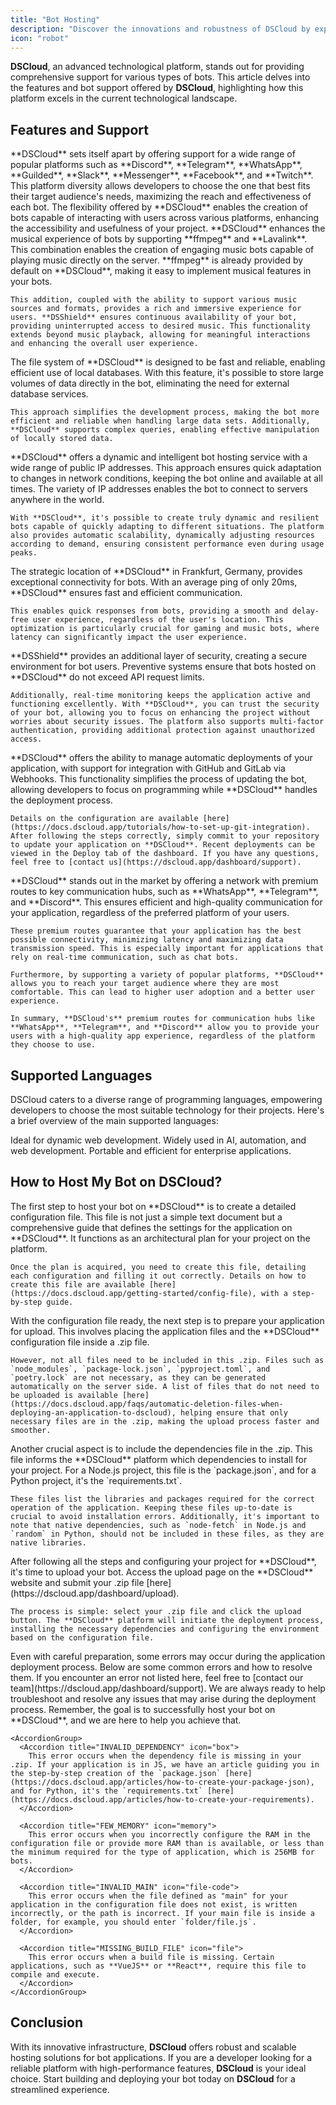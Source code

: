 ```yaml
---
title: "Bot Hosting"
description: "Discover the innovations and robustness of DSCloud by exploring the bot hosting features and support provided by the platform."
icon: "robot"
---
```


**DSCloud**, an advanced technological platform, stands out for providing comprehensive support for various types of bots. This article delves into the features and bot support offered by **DSCloud**, highlighting how this platform excels in the current technological landscape.

## Features and Support

<CardGroup cols={1}>
  <Card title="Any Platform Support" icon="robot">
    **DSCloud** sets itself apart by offering support for a wide range of popular platforms such as **Discord**, **Telegram**, **WhatsApp**, **Guilded**, **Slack**, **Messenger**, **Facebook**, and **Twitch**. This platform diversity allows developers to choose the one that best fits their target audience's needs, maximizing the reach and effectiveness of each bot. The flexibility offered by **DSCloud** enables the creation of bots capable of interacting with users across various platforms, enhancing the accessibility and usefulness of your project.
  </Card>

  <Card title="Advanced Music Support" icon="music">
    **DSCloud** enhances the musical experience of bots by supporting **ffmpeg** and **Lavalink**. This combination enables the creation of engaging music bots capable of playing music directly on the server. **ffmpeg** is already provided by default on **DSCloud**, making it easy to implement musical features in your bots.

    This addition, coupled with the ability to support various music sources and formats, provides a rich and immersive experience for users. **DSShield** ensures continuous availability of your bot, providing uninterrupted access to desired music. This functionality extends beyond music playback, allowing for meaningful interactions and enhancing the overall user experience.
  </Card>

  <Card title="Efficient Local Database" icon="database">
    The file system of **DSCloud** is designed to be fast and reliable, enabling efficient use of local databases. With this feature, it's possible to store large volumes of data directly in the bot, eliminating the need for external database services.

    This approach simplifies the development process, making the bot more efficient and reliable when handling large data sets. Additionally, **DSCloud** supports complex queries, enabling effective manipulation of locally stored data.
  </Card>

  <Card title="Dynamic Hosting" icon="rocket">
    **DSCloud** offers a dynamic and intelligent bot hosting service with a wide range of public IP addresses. This approach ensures quick adaptation to changes in network conditions, keeping the bot online and available at all times. The variety of IP addresses enables the bot to connect to servers anywhere in the world.

    With **DSCloud**, it's possible to create truly dynamic and resilient bots capable of quickly adapting to different situations. The platform also provides automatic scalability, dynamically adjusting resources according to demand, ensuring consistent performance even during usage peaks.
  </Card>

  <Card title="Optimized Bot Latency" icon="bolt">
    The strategic location of **DSCloud** in Frankfurt, Germany, provides exceptional connectivity for bots. With an average ping of only 20ms, **DSCloud** ensures fast and efficient communication.

    This enables quick responses from bots, providing a smooth and delay-free user experience, regardless of the user's location. This optimization is particularly crucial for gaming and music bots, where latency can significantly impact the user experience.
  </Card>

  <Card title="Advanced Security" icon="shield">
    **DSShield** provides an additional layer of security, creating a secure environment for bot users. Preventive systems ensure that bots hosted on **DSCloud** do not exceed API request limits.

    Additionally, real-time monitoring keeps the application active and functioning excellently. With **DSCloud**, you can trust the security of your bot, allowing you to focus on enhancing the project without worries about security issues. The platform also supports multi-factor authentication, providing additional protection against unauthorized access.
  </Card>

  <Card title="Automatic Deployment via Git" icon="code">
    **DSCloud** offers the ability to manage automatic deployments of your application, with support for integration with GitHub and GitLab via Webhooks. This functionality simplifies the process of updating the bot, allowing developers to focus on programming while **DSCloud** handles the deployment process.

    Details on the configuration are available [here](https://docs.dscloud.app/tutorials/how-to-set-up-git-integration). After following the steps correctly, simply commit to your repository to update your application on **DSCloud**. Recent deployments can be viewed in the Deploy tab of the dashboard. If you have any questions, feel free to [contact us](https://dscloud.app/dashboard/support).
  </Card>

  <Card title="Premium Routes" icon="star">
    **DSCloud** stands out in the market by offering a network with premium routes to key communication hubs, such as **WhatsApp**, **Telegram**, and **Discord**. This ensures efficient and high-quality communication for your application, regardless of the preferred platform of your users.

    These premium routes guarantee that your application has the best possible connectivity, minimizing latency and maximizing data transmission speed. This is especially important for applications that rely on real-time communication, such as chat bots.

    Furthermore, by supporting a variety of popular platforms, **DSCloud** allows you to reach your target audience where they are most comfortable. This can lead to higher user adoption and a better user experience.

    In summary, **DSCloud's** premium routes for communication hubs like **WhatsApp**, **Telegram**, and **Discord** allow you to provide your users with a high-quality app experience, regardless of the platform they choose to use.
  </Card>
</CardGroup>

## Supported Languages

DSCloud caters to a diverse range of programming languages, empowering developers to choose the most suitable technology for their projects. Here's a brief overview of the main supported languages:

<CardGroup cols={3}>
  <Card title="Node.js" icon="node-js" href="/languages/javascript/nodejs-setup-guide">
    Ideal for dynamic web development.
  </Card>

  <Card title="Python" icon="python" href="/languages/python/getting-started-with-python">
    Widely used in AI, automation, and web development.
  </Card>

  <Card title="Java" icon="java" href="/languages/getting-started-with-java">
    Portable and efficient for enterprise applications.
  </Card>
</CardGroup>

## How to Host My Bot on DSCloud?

<Steps>
  <Step title="Configuration File" icon="file">
    The first step to host your bot on **DSCloud** is to create a detailed configuration file. This file is not just a simple text document but a comprehensive guide that defines the settings for the application on **DSCloud**. It functions as an architectural plan for your project on the platform.

    Once the plan is acquired, you need to create this file, detailing each configuration and filling it out correctly. Details on how to create this file are available [here](https://docs.dscloud.app/getting-started/config-file), with a step-by-step guide.
  </Step>

  <Step title="ZIP File Creation" icon="file-zip">
    With the configuration file ready, the next step is to prepare your application for upload. This involves placing the application files and the **DSCloud** configuration file inside a .zip file.

    However, not all files need to be included in this .zip. Files such as `node_modules`, `package-lock.json`, `pyproject.toml`, and `poetry.lock` are not necessary, as they can be generated automatically on the server side. A list of files that do not need to be uploaded is available [here](https://docs.dscloud.app/faqs/automatic-deletion-files-when-deploying-an-application-to-dscloud), helping ensure that only necessary files are in the .zip, making the upload process faster and smoother.
  </Step>

  <Step title="Dependencies File" icon="box">
    Another crucial aspect is to include the dependencies file in the .zip. This file informs the **DSCloud** platform which dependencies to install for your project. For a Node.js project, this file is the `package.json`, and for a Python project, it's the `requirements.txt`.

    These files list the libraries and packages required for the correct operation of the application. Keeping these files up-to-date is crucial to avoid installation errors. Additionally, it's important to note that native dependencies, such as `node-fetch` in Node.js and `random` in Python, should not be included in these files, as they are native libraries.
  </Step>

  <Step title="Bot Upload" icon="arrow-up">
    After following all the steps and configuring your project for **DSCloud**, it's time to upload your bot. Access the upload page on the **DSCloud** website and submit your .zip file [here](https://dscloud.app/dashboard/upload).

    The process is simple: select your .zip file and click the upload button. The **DSCloud** platform will initiate the deployment process, installing the necessary dependencies and configuring the environment based on the configuration file.
  </Step>

  <Step title="Common Errors During Application Deployment" icon="x">
    <Warning>Even with careful preparation, some errors may occur during the application deployment process. Below are some common errors and how to resolve them. If you encounter an error not listed here, feel free to [contact our team](https://dscloud.app/dashboard/support). We are always ready to help troubleshoot and resolve any issues that may arise during the deployment process. Remember, the goal is to successfully host your bot on **DSCloud**, and we are here to help you achieve that.</Warning>

    <AccordionGroup>
      <Accordion title="INVALID_DEPENDENCY" icon="box">
        This error occurs when the dependency file is missing in your .zip. If your application is in JS, we have an article guiding you in the step-by-step creation of the `package.json` [here](https://docs.dscloud.app/articles/how-to-create-your-package-json), and for Python, it's the `requirements.txt` [here](https://docs.dscloud.app/articles/how-to-create-your-requirements).
      </Accordion>

      <Accordion title="FEW_MEMORY" icon="memory">
        This error occurs when you incorrectly configure the RAM in the configuration file or provide more RAM than is available, or less than the minimum required for the type of application, which is 256MB for bots.
      </Accordion>

      <Accordion title="INVALID_MAIN" icon="file-code">
        This error occurs when the file defined as "main" for your application in the configuration file does not exist, is written incorrectly, or the path is incorrect. If your main file is inside a folder, for example, you should enter `folder/file.js`.
      </Accordion>

      <Accordion title="MISSING_BUILD_FILE" icon="file">
        This error occurs when a build file is missing. Certain applications, such as **VueJS** or **React**, require this file to compile and execute.
      </Accordion>
    </AccordionGroup>
  </Step>
</Steps>

## Conclusion

With its innovative infrastructure, **DSCloud** offers robust and scalable hosting solutions for bot applications. If you are a developer looking for a reliable platform with high-performance features, **DSCloud** is your ideal choice. Start building and deploying your bot today on **DSCloud** for a streamlined experience.